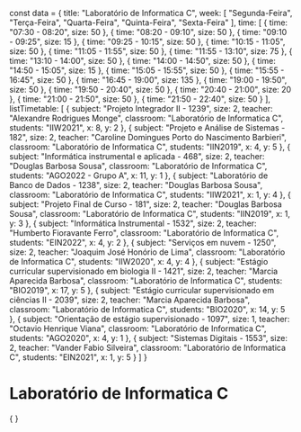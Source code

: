 const data = {
  title: "Laboratório de Informatica C",
  week: [
    "Segunda-Feira",
    "Terça-Feira",
    "Quarta-Feira",
    "Quinta-Feira",
    "Sexta-Feira"
  ],
  time: [
    {
      time: "07:30 - 08:20",
      size: 50
    },
    {
      time: "08:20 - 09:10",
      size: 50
    },
    {
      time: "09:10 - 09:25",
      size: 15
    },
    {
      time: "09:25 - 10:15",
      size: 50
    },
    {
      time: "10:15 - 11:05",
      size: 50
    },
    {
      time: "11:05 - 11:55",
      size: 50
    },
    {
      time: "11:55 - 13:10",
      size: 75
    },
    {
      time: "13:10 - 14:00",
      size: 50
    },
    {
      time: "14:00 - 14:50",
      size: 50
    },
    {
      time: "14:50 - 15:05",
      size: 15
    },
    {
      time: "15:05 - 15:55",
      size: 50
    },
    {
      time: "15:55 - 16:45",
      size: 50
    },
    {
      time: "16:45 - 19:00",
      size: 135
    },
    {
      time: "19:00 - 19:50",
      size: 50
    },
    {
      time: "19:50 - 20:40",
      size: 50
    },
    {
      time: "20:40 - 21:00",
      size: 20
    },
    {
      time: "21:00 - 21:50",
      size: 50
    },
    {
      time: "21:50 - 22:40",
      size: 50
    }
  ],
  listTimetable: [
    {
      subject: "Projeto Integrador II - 1239",
      size: 2,
      teacher: "Alexandre Rodrigues Monge",
      classroom: "Laboratório de Informatica C",
      students: "IIW2021",
      x: 8,
      y: 2
    },
    {
      subject: "Projeto e Análise de Sistemas - 182",
      size: 2,
      teacher: "Caroline Domingues Porto do Nascimento Barbieri",
      classroom: "Laboratório de Informatica C",
      students: "IIN2019",
      x: 4,
      y: 5
    },
    {
      subject: "Informática instrumental e aplicada - 468",
      size: 2,
      teacher: "Douglas Barbosa Sousa",
      classroom: "Laboratório de Informatica C",
      students: "AGO2022 - Grupo A",
      x: 11,
      y: 1
    },
    {
      subject: "Laboratório de Banco de Dados - 1238",
      size: 2,
      teacher: "Douglas Barbosa Sousa",
      classroom: "Laboratório de Informatica C",
      students: "IIW2021",
      x: 1,
      y: 4
    },
    {
      subject: "Projeto Final de Curso - 181",
      size: 2,
      teacher: "Douglas Barbosa Sousa",
      classroom: "Laboratório de Informatica C",
      students: "IIN2019",
      x: 1,
      y: 3
    },
    {
      subject: "Informática Instrumental - 1532",
      size: 2,
      teacher: "Humberto Fioravante Ferro",
      classroom: "Laboratório de Informatica C",
      students: "EIN2022",
      x: 4,
      y: 2
    },
    {
      subject: "Serviços em nuvem - 1250",
      size: 2,
      teacher: "Joaquim José Honório de Lima",
      classroom: "Laboratório de Informatica C",
      students: "IIW2020",
      x: 4,
      y: 4
    },
    {
      subject: "Estágio curricular supervisionado em biologia II - 1421",
      size: 2,
      teacher: "Marcia Aparecida Barbosa",
      classroom: "Laboratório de Informatica C",
      students: "BIO2019",
      x: 17,
      y: 5
    },
    {
      subject: "Estágio curricular supervisionado em ciências II - 2039",
      size: 2,
      teacher: "Marcia Aparecida Barbosa",
      classroom: "Laboratório de Informatica C",
      students: "BIO2020",
      x: 14,
      y: 5
    },
    {
      subject: "Orientação de estágio supervisionado - 1097",
      size: 1,
      teacher: "Octavio Henrique Viana",
      classroom: "Laboratório de Informatica C",
      students: "AGO2020",
      x: 4,
      y: 1
    },
    {
      subject: "Sistemas Digitais - 1553",
      size: 2,
      teacher: "Vander Fabio Silveira",
      classroom: "Laboratório de Informatica C",
      students: "EIN2021",
      x: 1,
      y: 5
    }
  ]
}

# Laboratório de Informatica C

<div>
    {
        <Grid
            title={data.title}
            weekDays={data.week}
            time={data.time}
            listClasses={data.listTimetable}
        />
    }
</div>
